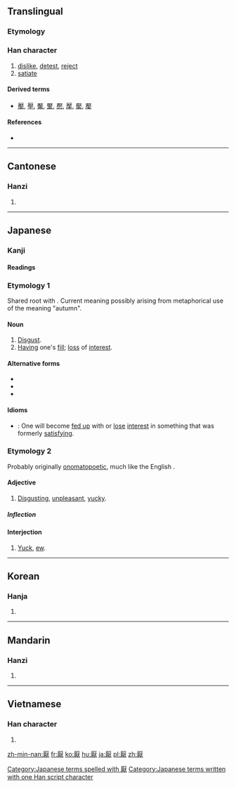 {{also|厌}}
==Translingual==

===Etymology===
{{Han compound|厂|猒|c1=s|c2=p|ls=psc}}

===Han character===
{{Han char|rn=27|rad=厂|as=12|sn=14|four=7123<sub>4</sub>|canj=一日月大 (MABK)|ids=⿸[[厂]][[猒]]}}

# [[dislike]], [[detest]], [[reject]]
# [[satiate]]

====Derived terms====
* [[靨]], [[壓]], [[魘]], [[黶]], [[懕]], [[擪]], [[檿]], [[嬮]]

====References====
* {{Han ref|kx=0162.510|dkj=03025|dj=0370.300|hdz=10078.030|uh=53AD|ud=21421|bh=B9BD|bd=47549}}

----

==Cantonese==

===Hanzi===
{{yue-hanzi|jyut=[[jim1]], [[jim3]]|y=yim1, yim3|sim=厌}}

# {{defn|lang=yue|sort=厂12}}

----

==Japanese==

===Kanji===
{{ja-kanji|grade=uc|rs=厂12}}

====Readings====
{{ja-readings
|on=[[あん]] (an), [[えん]] (en), [[おう]] (ō), [[おん]] (on), [[ゆう]] (yū), [[よう]] (yō)
|kun=[[あきる|あ-きる]] ([[厭きる]], akiru), [[いとう|いと-う]] ([[厭う]], itou), [[いや]] (iya), [[おさえる|おさ-える]] ([[厭える]] osaeru)
}}

===Etymology 1===
Shared root with {{l|ja|秋|tr=''aki'', "[[autumn]]"}}.  Current meaning possibly arising from metaphorical use of the meaning "autumn".

====Noun====
{{ja-noun|k|hira=あき|rom=aki}}

# [[disgust|Disgust]].
# [[having|Having]] one's [[fill]]; [[loss]] of [[interest]].

====Alternative forms====
* {{l|ja|厭き}}
* {{l|ja|飽}}
* {{l|ja|飽き}}

====Idioms====
* {{Jpan|厭き[[が]][[来る]]}}: One will become [[fed up]] with or [[lose]] [[interest]] in something that was formerly [[satisfying]].

===Etymology 2===
Probably originally [[onomatopoetic]], much like the English {{term|yuck|lang=en}}.

====Adjective====
{{ja-adj|k|decl=na|hira=いや|rom=iya}}

# [[disgusting|Disgusting]], [[unpleasant]], [[yucky]].

=====Inflection=====
{{ja-na|厭|いや|iya}}

====Interjection====
{{ja-pos|k|interjection|hira=いや|rom=iya}}

# [[yuck|Yuck]], [[ew]].

[[Category:Japanese terms spelled with 厭]]
[[Category:Japanese terms written with one Han script character]]
----

==Korean==

===Hanja===
{{ko-hanja|hangeul=[[염]], [[엽]]|rv=yeom, yeop|mr=yŏm, yŏp|y=yem, yep}}

# {{defn|lang=ko|sort=厂12}}

----

==Mandarin==

===Hanzi===
{{cmn-hanzi|sim=厌|pin=[[yàn]] ([[yan4]])|wg=yen<sup>4</sup>}}

# {{defn|lang=cmn|sort=厂12}}

----

==Vietnamese==

===Han character===
{{vi-hantu|[[yếm]], [[ướm]], [[ếm]], [[êm]], [[im]]|rs=厂12}}

# {{defn|lang=vi|sort=厂12}}

[[zh-min-nan:厭]]
[[fr:厭]]
[[ko:厭]]
[[hu:厭]]
[[ja:厭]]
[[pl:厭]]
[[zh:厭]]